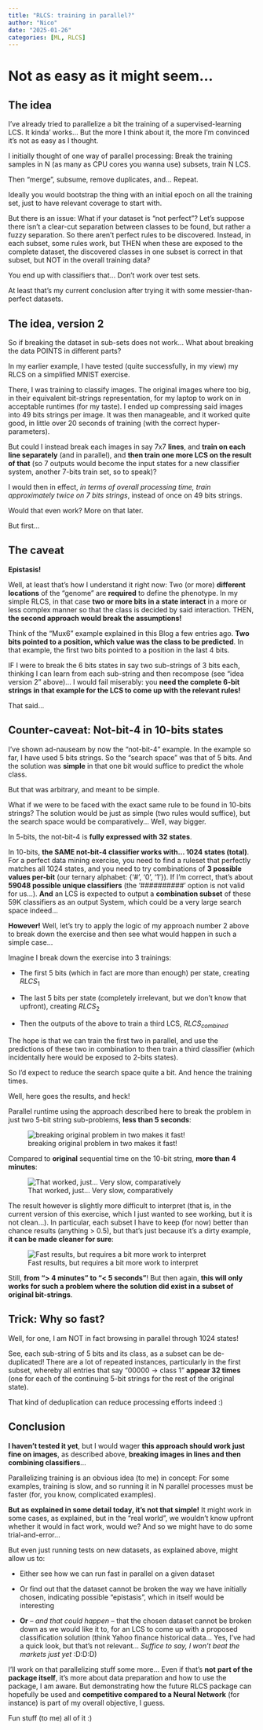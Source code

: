 ```yaml
---
title: "RLCS: training in parallel?"
author: "Nico"
date: "2025-01-26"
categories: [ML, RLCS]
---
```


# Not as easy as it might seem...

## The idea

I've already tried to parallelize a bit the training of a supervised-learning LCS. It kinda' works... But the more I think about it, the more I'm convinced it's not as easy as I thought.

I initially thought of one way of parallel processing: Break the training samples in N (as many as CPU cores you wanna use) subsets, train N LCS.

Then "merge", subsume, remove duplicates, and... Repeat.

Ideally you would bootstrap the thing with an initial epoch on all the training set, just to have relevant coverage to start with.

But there is an issue: What if your dataset is "not perfect"? Let's suppose there isn't a clear-cut separation between classes to be found, but rather a fuzzy separation. So there aren't perfect rules to be discovered. Instead, in each subset, some rules work, but THEN when these are exposed to the complete dataset, the discovered classes in one subset is correct in that subset, but NOT in the overall training data?

You end up with classifiers that... Don't work over test sets.

At least that's my current conclusion after trying it with some messier-than-perfect datasets.

## The idea, version 2

So if breaking the dataset in sub-sets does not work... What about breaking the data POINTS in different parts?

In my earlier example, I have tested (quite successfully, in my view) my RLCS on a simplified MNIST exercise.

There, I was training to classify images. The original images where too big, in their equivalent bit-strings representation, for my laptop to work on in acceptable runtimes (for my taste). I ended up compressing said images into 49 bits strings per image. It was then manageable, and it worked quite good, in little over 20 seconds of training (with the correct hyper-parameters).

But could I instead break each images in say 7x7 **lines**, and **train on each line separately** (and in parallel), and **then train one more LCS on the result of that** (so 7 outputs would become the input states for a new classifier system, another 7-bits train set, so to speak)?

I would then in effect, *in terms of overall processing time, train approximately twice on 7 bits strings*, instead of once on 49 bits strings.

Would that even work? More on that later.

But first...

## The caveat

**Epistasis!**

Well, at least that's how I understand it right now: Two (or more) **different locations** of the "genome" are **required** to define the phenotype. In my simple RLCS, in that case **two or more bits in a state interact** in a more or less complex manner so that the class is decided by said interaction. THEN, **the second approach would break the assumptions!**

Think of the "Mux6" example explained in this Blog a few entries ago. **Two bits pointed to a position, which value was the class to be predicted**. In that example, the first two bits pointed to a position in the last 4 bits.

IF I were to break the 6 bits states in say two sub-strings of 3 bits each, thinking I can learn from each sub-string and then recompose (see "idea version 2" above)... I would fail miserably: you **need the complete 6-bit strings in that example for the LCS to come up with the relevant rules!**

That said...

## Counter-caveat: Not-bit-4 in 10-bits states

I've shown ad-nauseam by now the "not-bit-4" example. In the example so far, I have used 5 bits strings. So the "search space" was that of 5 bits. And the solution was **simple** in that one bit would suffice to predict the whole class.

But that was arbitrary, and meant to be simple.

What if we were to be faced with the exact same rule to be found in 10-bits strings? The solution would be just as simple (two rules would suffice), but the search space would be comparatively... Well, way bigger.

In 5-bits, the not-bit-4 is **fully expressed with 32 states**.

In 10-bits, **the SAME not-bit-4 classifier works with... 1024 states (total)**. For a perfect data mining exercise, you need to find a ruleset that perfectly matches all 1024 states, and you need to try combinations of **3 possible values per-bit** (our ternary alphabet: {'\#', '0', '1'}). If I'm correct, that's about **59048 possible unique classifiers** (the '\##########' option is not valid for us...). **And** an LCS is expected to output a **combination subset** of these 59K classifiers as an output System, which could be a very large search space indeed...

**However!** Well, let's try to apply the logic of my approach number 2 above to break down the exercise and then see what would happen in such a simple case...

Imagine I break down the exercise into 3 trainings:

-   The first 5 bits (which in fact are more than enough) per state, creating $RLCS_1$

-   The last 5 bits per state (completely irrelevant, but we don't know that upfront), creating $RLCS_2$

-   Then the outputs of the above to train a third LCS, $RLCS_{combined}$

The hope is that we can train the first two in parallel, and use the predictions of these two in combination to then train a third classifier (which incidentally here would be exposed to 2-bits states).

So I'd expect to reduce the search space quite a bit. And hence the training times.

Well, here goes the results, and heck!

Parallel runtime using the approach described here to break the problem in just two 5-bit string sub-problems, **less than 5 seconds**:

![breaking original problem in two makes it fast!](break_type_II_runtime.jpg)

Compared to **original** sequential time on the 10-bit string, **more than 4 minutes**:

![That worked, just... Very slow, comparatively](not_bit_4_10_sequential.jpg)

The result however is slightly more difficult to interpret (that is, in the current version of this exercise, which I just wanted to see working, but it is not clean...). In particular, each subset I have to keep (for now) better than chance results (anything \> 0.5), but that's just because it's a dirty example, **it can be made cleaner for sure**:

![Fast results, but requires a bit more work to interpret](break_type_II_results.jpg)

Still, **from "\> 4 minutes" to "\< 5 seconds"**! But then again, **this will only works for such a problem where the solution did exist in a subset of original bit-strings**.

## Trick: Why so fast?

Well, for one, I am NOT in fact browsing in parallel through 1024 states!

See, each sub-string of 5 bits and its class, as a subset can be de-duplicated! There are a lot of repeated instances, particularly in the first subset, whereby all entries that say "00000 -\> class 1" **appear 32 times** (one for each of the continuing 5-bit strings for the rest of the original state).

That kind of deduplication can reduce processing efforts indeed :)

## Conclusion

**I haven't tested it yet**, but I would wager **this approach should work just fine on images**, as described above, **breaking images in lines and then combining classifiers**...

Parallelizing training is an obvious idea (to me) in concept: For some examples, training is slow, and so running it in N parallel processes must be faster (for, you know, complicated examples).

**But as explained in some detail today, it's not that simple!** It might work in some cases, as explained, but in the "real world", we wouldn't know upfront whether it would in fact work, would we? And so we might have to do some trial-and-error...

But even just running tests on new datasets, as explained above, might allow us to:

-   Either see how we can run fast in parallel on a given dataset

-   Or find out that the dataset cannot be broken the way we have initially chosen, indicating possible "epistasis", which in itself would be interesting

-   **Or** – *and that could happen* – that the chosen dataset cannot be broken down as we would like it to, for an LCS to come up with a proposed classification solution (think Yahoo finance historical data... Yes, I've had a quick look, but that's not relevant... *Suffice to say, I won't beat the markets just yet* :D:D:D)

I'll work on that parallelizing stuff some more... Even if that's **not** **part of the package itself**, it's more about data preparation and how to use the package, I am aware. But demonstrating how the future RLCS package can hopefully be used and **competitive compared to a Neural Network** (for instance) is part of my overall objective, I guess.

Fun stuff (to me) all of it :)
